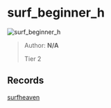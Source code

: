 
# surf_beginner_h

![surf_beginner_h](https://raw.githubusercontent.com/Sayt123/SurfMapPics/Maps-and-bonuses/csgo/surf_beginner_h.jpg)

> Author: **N/A**
>
> Tier 2

## Records

[surfheaven](https://surfheaven.eu/map/surf_beginner_h)
